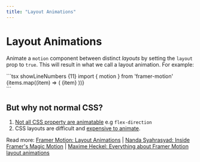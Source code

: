 ```yaml
---
title: "Layout Animations"
---
```



# Layout Animations

Animate a `motion` component between distinct _layouts_ by setting the `layout` prop to `true`.
This will result in what we call a layout animation. For example:

<Visualizer Comp={LayoutAnimation} reload={false}>
```tsx showLineNumbers {11}
import { motion } from 'framer-motion'

<div
  style={{
    display: 'flex',
    flexDirection: isColumn ? 'column' : 'row'
  }}
>
  {items.map((item) => (
    <motion.div
      layout
      key={item}
    >
      {item}
    </motion.div>
  ))}
</div>
```
</Visualizer>

## But why not normal CSS?
1. [Not all CSS property are animatable](https://developer.mozilla.org/en-US/docs/Web/CSS/CSS_animated_properties) e.g `flex-direction`
2. CSS layouts are difficult and [expensive to animate](https://web.dev/articles/animations-overview).


<Footnotes className='text-left'>Read more: <a href="https://www.framer.com/motion/layout-animations/" target='_blank'>Framer Motion: Layout Animations</a> | <a href='https://www.nan.fyi/magic-motion' target='_blank'>Nanda Syahrasyad: Inside Framer's Magic Motion</a> | <a href='https://blog.maximeheckel.com/posts/framer-motion-layout-animations/'>Maxime Heckel: Everything about Framer Motion layout animations</a></Footnotes>
